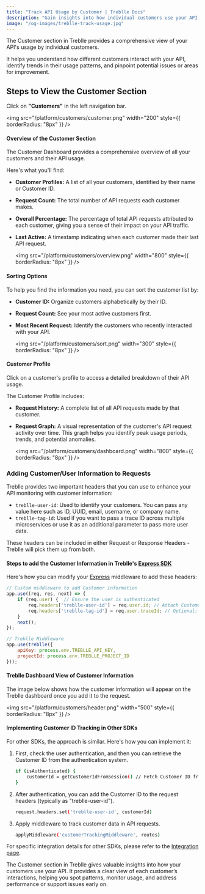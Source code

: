 ```yaml
---
title: "Track API Usage by Customer | Treblle Docs"
description: "Gain insights into how individual customers use your API. Track request history, analyze trends, and optimize API performance with Treblle’s Customer Dashboard."
image: "/og-images/treblle-track-usage.jpg"
---
```


The Customer section in Treblle provides a comprehensive view of your API's usage by individual customers. 

It helps you understand how different customers interact with your API, identify trends in their usage patterns, and pinpoint potential issues or areas for improvement.

## Steps to View the Customer Section

Click on **"Customers"** in the left navigation bar.

  <img
    src="/platform/customers/customer.png"
    width="200"
    style={{ borderRadius: "8px" }}
  />

#### Overview of the Customer Section

The Customer Dashboard provides a comprehensive overview of all your customers and their API usage. 

Here's what you'll find:
    
  - **Customer Profiles:**  A list of all your customers, identified by their name or Customer ID.
  - **Request Count:**  The total number of API requests each customer makes.
  - **Overall Percentage:** The percentage of total API requests attributed to each customer, giving you a sense of their impact on your API traffic.
  - **Last Active:** A timestamp indicating when each customer made their last API request.

    <img
      src="/platform/customers/overview.png"
      width="800"
      style={{ borderRadius: "8px" }}
    />

#### Sorting Options
    
To help you find the information you need, you can sort the customer list by:

  - **Customer ID:**  Organize customers alphabetically by their ID.
  - **Request Count:**  See your most active customers first.
  - **Most Recent Request:**  Identify the customers who recently interacted with your API.

    <img
      src="/platform/customers/sort.png"
      width="300"
      style={{ borderRadius: "8px" }}
    />


#### Customer Profile

Click on a customer's profile to access a detailed breakdown of their API usage. 

The Customer Profile includes:
  - **Request History:**  A complete list of all API requests made by that customer.
  - **Request Graph:**  A visual representation of the customer's API request activity over time. This graph helps you identify peak usage periods, trends, and potential anomalies. 
  
    <img
      src="/platform/customers/dashboard.png"
      width="800"
      style={{ borderRadius: "8px" }}
    />

### Adding Customer/User Information to Requests

Treblle provides two important headers that you can use to enhance your API monitoring with customer information:

- `treblle-user-id`: Used to identify your customers. You can pass any value here such as ID, UUID, email, username, or company name.
- `treblle-tag-id`: Used if you want to pass a trace ID across multiple microservices or use it as an additional parameter to pass more user data.

These headers can be included in either Request or Response Headers - Treblle will pick them up from both.

#### Steps to add the Customer Information in Treblle's [Express SDK](https://docs.treblle.com/integrations/javascript/express/)

Here's how you can modify your [Express](https://docs.treblle.com/integrations/javascript/express/) middleware to add these headers:

```javascript
// Custom middleware to add Customer information
app.use((req, res, next) => {
    if (req.user) {  // Ensure the user is authenticated
        req.headers['treblle-user-id'] = req.user.id; // Attach Customer ID
        req.headers['treblle-tag-id'] = req.user.traceId; // Optional: Attach trace ID
    }
    next();
});

// Treblle Middleware
app.use(treblle({
    apiKey: process.env.TREBLLE_API_KEY,
    projectId: process.env.TREBLLE_PROJECT_ID
}));
```

#### Treblle Dashboard View of Customer Information

The image below shows how the customer information will appear on the Treblle dashboard once you add it to the request.

<img
  src="/platform/customers/header.png"
  width="500"
  style={{ borderRadius: "8px" }}
/>

#### Implementing Customer ID Tracking in Other SDKs

For other SDKs, the approach is similar. Here's how you can implement it:

1. First, check the user authentication, and then you can retrieve the Customer ID from the authentication system.

   ```bash
   if (isAuthenticated) {
       customerId = getCustomerIdFromSession() // Fetch Customer ID from session or token
   }
   ```

2. After authentication, you can add the Customer ID to the request headers (typically as "treblle-user-id").

   ```bash
   request.headers.set('treblle-user-id', customerId)
   ```

3. Apply middleware to track customer data in API requests.

   ```bash
   applyMiddleware('customerTrackingMiddleware', routes) 
   ```

For specific integration details for other SDKs, please refer to the [Integration page](https://docs.treblle.com/integrations/).

The Customer section in Treblle gives valuable insights into how your customers use your API. It provides a clear view of each customer’s interactions, helping you spot patterns, monitor usage, and address performance or support issues early on.
